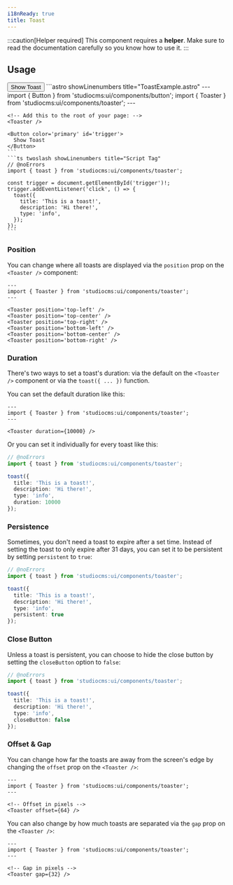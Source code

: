 ```yaml
---
i18nReady: true
title: Toast
---
```



:::caution[Helper required]
This component requires a **helper**. Make sure to read the documentation carefully so you know how to use it.
:::

## Usage

<Tabs>
  <TabItem label="Preview">
    <PreviewCard>
      <Button color="primary" id="usage-trigger">
        Show Toast
      </Button>
    </PreviewCard>
  </TabItem>
  <TabItem label="Code">
    ```astro showLinenumbers title="ToastExample.astro"
    ---
    import { Button } from 'studiocms:ui/components/button';
    import { Toaster } from 'studiocms:ui/components/toaster';
    ---

    <!-- Add this to the root of your page: -->
    <Toaster />
    
    <Button color='primary' id='trigger'>
      Show Toast
    </Button>
    ```
    ```ts twoslash showLinenumbers title="Script Tag"
    // @noErrors
    import { toast } from 'studiocms:ui/components/toaster';

    const trigger = document.getElementById('trigger')!;
    trigger.addEventListener('click', () => {
      toast({
        title: 'This is a toast!',
        description: 'Hi there!',
        type: 'info',
      });
    });
    ```
  </TabItem>
</Tabs>

### Position

You can change where all toasts are displayed via the `position` prop on the `<Toaster />` component:

```astro /position='[a-z-]+'/ showLinenumbers title="ToastPosition.astro"
---
import { Toaster } from 'studiocms:ui/components/toaster';
---

<Toaster position='top-left' />
<Toaster position='top-center' />
<Toaster position='top-right' />
<Toaster position='bottom-left' />
<Toaster position='bottom-center' />
<Toaster position='bottom-right' />
```

### Duration

There's two ways to set a toast's duration: via the default on the `<Toaster />` component or via the `toast({ ... })` function.

You can set the default duration like this:

```astro "duration={10000}" showLinenumbers title="ToastDuration.astro"
---
import { Toaster } from 'studiocms:ui/components/toaster';
---

<Toaster duration={10000} />
```

Or you can set it individually for every toast like this:

```ts "duration: 10000" twoslash showLinenumbers title="ToastDuration.ts"
// @noErrors
import { toast } from 'studiocms:ui/components/toaster';

toast({
  title: 'This is a toast!',
  description: 'Hi there!',
  type: 'info',
  duration: 10000
});
```

### Persistence

Sometimes, you don't need a toast to expire after a set time. Instead of setting the toast to only expire after 31 days, you can set it
to be persistent by setting `persistent` to `true`:

```ts "persistent: true" twoslash showLinenumbers title="ToastPersistence.ts"
// @noErrors
import { toast } from 'studiocms:ui/components/toaster';

toast({
  title: 'This is a toast!',
  description: 'Hi there!',
  type: 'info',
  persistent: true
});
```

### Close Button

Unless a toast is persistent, you can choose to hide the close button by setting the `closeButton` option to `false`:

```ts "closeButton: false" twoslash showLinenumbers title="ToastCloseButton.ts"
// @noErrors
import { toast } from 'studiocms:ui/components/toaster';

toast({
  title: 'This is a toast!',
  description: 'Hi there!',
  type: 'info',
  closeButton: false
});
```

### Offset & Gap

You can change how far the toasts are away from the screen's edge by changing the `offset` prop on the `<Toaster />`:

```astro showLinenumbers title="ToastOffset.astro"
---
import { Toaster } from 'studiocms:ui/components/toaster';
---

<!-- Offset in pixels -->
<Toaster offset={64} />
```

You can also change by how much toasts are separated via the `gap` prop on the `<Toaster />`:

```astro showLinenumbers title="ToastGap.astro"
---
import { Toaster } from 'studiocms:ui/components/toaster';
---

<!-- Gap in pixels -->
<Toaster gap={32} />
```

<ToasterScript />
